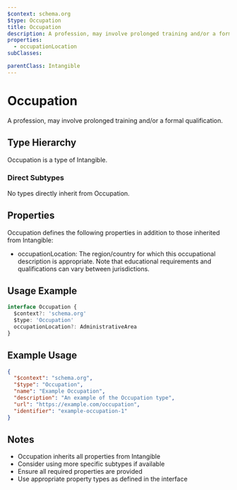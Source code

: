 ```yaml
---
$context: schema.org
$type: Occupation
title: Occupation
description: A profession, may involve prolonged training and/or a formal qualification.
properties:
  - occupationLocation
subClasses:

parentClass: Intangible
---
```


# Occupation

A profession, may involve prolonged training and/or a formal qualification.

## Type Hierarchy

Occupation is a type of Intangible.

### Direct Subtypes

No types directly inherit from Occupation.

## Properties

Occupation defines the following properties in addition to those inherited from Intangible:

- occupationLocation:  The region/country for which this occupational description is appropriate. Note that educational requirements and qualifications can vary between jurisdictions.

## Usage Example

```typescript
interface Occupation {
  $context?: 'schema.org'
  $type: 'Occupation'
  occupationLocation?: AdministrativeArea
}
```

## Example Usage

```json
{
  "$context": "schema.org",
  "$type": "Occupation",
  "name": "Example Occupation",
  "description": "An example of the Occupation type",
  "url": "https://example.com/occupation",
  "identifier": "example-occupation-1"
}
```

## Notes

- Occupation inherits all properties from Intangible
- Consider using more specific subtypes if available
- Ensure all required properties are provided
- Use appropriate property types as defined in the interface
